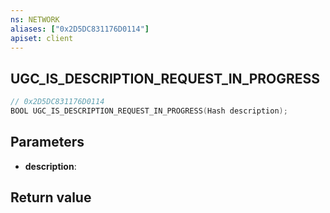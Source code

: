 ```yaml
---
ns: NETWORK
aliases: ["0x2D5DC831176D0114"]
apiset: client
---
```

## UGC_IS_DESCRIPTION_REQUEST_IN_PROGRESS

```c
// 0x2D5DC831176D0114
BOOL UGC_IS_DESCRIPTION_REQUEST_IN_PROGRESS(Hash description);
```


## Parameters
* **description**:

## Return value